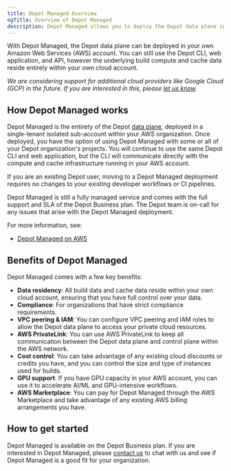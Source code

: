 ```yaml
---
title: Depot Managed Overview
ogTitle: Overview of Depot Managed
description: Depot Managed allows you to deploy the Depot data plane in your own AWS account. This provides data residency, compliance, and cost control benefits.
---
```


With Depot Managed, the Depot data plane can be deployed in your own Amazon Web Services (AWS) account. You can still use the Depot CLI, web application, and API, however the underlying build compute and cache data reside entirely within your own cloud account.

_We are considering support for additional cloud providers like Google Cloud (GCP) in the future. If you are interested in this, please [let us know](mailto:help@depot.dev)._

## How Depot Managed works

Depot Managed is the entirety of the Depot [data plane](https://en.wikipedia.org/wiki/Forwarding_plane#Data_plane), deployed in a single-tenant isolated sub-account within your AWS organization. Once deployed, you have the option of using Depot Managed with some or all of your Depot organization's projects. You will continue to use the same Depot CLI and web application, but the CLI will communicate directly with the compute and cache infrastructure running in your AWS account.

If you are an existing Depot user, moving to a Depot Managed deployment requires no changes to your existing developer workflows or CI pipelines.

Depot Managed is still a fully managed service and comes with the full support and SLA of the Depot Business plan. The Depot team is on-call for any issues that arise with the Depot Managed deployment.

For more information, see:

- [Depot Managed on AWS](/docs/managed/on-aws)

## Benefits of Depot Managed

Depot Managed comes with a few key benefits:

- **Data residency**: All build data and cache data reside within your own cloud account, ensuring that you have full control over your data.
- **Compliance**: For organizations that have strict compliance requirements.
- **VPC peering & IAM**: You can configure VPC peering and IAM roles to allow the Depot data plane to access your private cloud resources.
- **AWS PrivateLink**: You can use AWS PrivateLink to keep all communication between the Depot data plane and control plane within the AWS network.
- **Cost control**: You can take advantage of any existing cloud discounts or credits you have, and you can control the size and type of instances used for builds.
- **GPU support**: If you have GPU capacity in your AWS account, you can use it to accelerate AI/ML and GPU-intensive workflows.
- **AWS Marketplace**: You can pay for Depot Managed through the AWS Marketplace and take advantage of any existing AWS billing arrangements you have.

## How to get started

Depot Managed is available on the Depot Business plan. If you are interested in Depot Managed, please [contact us](mailto:contact@depot.dev) to chat with us and see if Depot Managed is a good fit for your organization.
